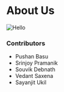 
# About Us

<Image src="/logo.png" alt="Hello" width={500} height={500} />

### Contributors
- Pushan Basu
- Srinjoy Pramanik
- Souvik Debnath
- Vedant Saxena
- Sayanjit Ukil